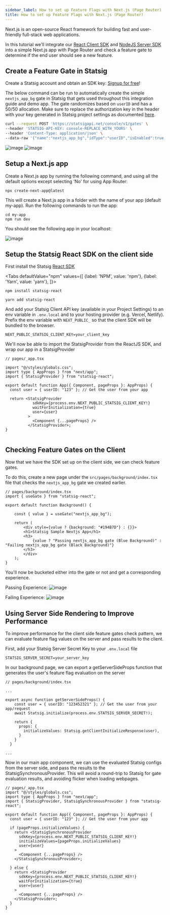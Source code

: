 ```yaml
---
sidebar_label: How to set up Feature Flags with Next.js (Page Router)
title: How to set up Feature Flags with Next.js (Page Router)
---
```



Next.js is an open-source React framework for building fast and user-friendly full-stack web applications.

In this tutorial we'll integrate our [React Client SDK](https://docs.statsig.com/client/reactSDK) and [NodeJS Server SDK](https://docs.statsig.com/server/nodejsServerSDK) into a simple Next.js app with Page Router and check a feature gate to determine if the end user should see a new feature. 

## Create a Feature Gate in Statsig

Create a Statsig account and obtain an SDK key: [Signup for free](https://www.statsig.com/signup)!

The below command can be run to automatically create the simple `nextjs_app_bg` gate in Statsig that gets used throughout this integration guide and demo app. The gate randomizes based on `userID` and has a 50/50 allocation. Make sure to replace the authorization key in the header with your key generated in Statsig project settings as documented [here](https://docs.statsig.com/console-api/introduction).
```bash
curl --request POST 'https://statsigapi.net/console/v1/gates' \
--header 'STATSIG-API-KEY: console-REPLACE_WITH_YOURS' \
--header 'Content-Type: application/json' \
--data-raw '{"name":"nextjs_app_bg","idType":"userID","isEnabled":true,"rules":[{"name":"Everyone","passPercentage":50,"conditions":[{"type":"public"}]}]}'
``` 
![image](/img/nextjs-gate.png)
![image](/img/nextjs-rule.png)

## Setup a Next.js app

Create a Next.js app by running the following command, and using all the default options except selecting 'No' for using App Router:

```
npx create-next-app@latest
```

This will create a Next.js app in a folder with the name of your app (default my-app). Run the following commands to run the app:

```
cd my-app
npm run dev
```

You should see the following app in your localhost:

![image](/img/nextjs-page-router-app.png)

## Setup the Statsig React SDK on the client side

First install the Statsig [React SDK](https://docs.statsig.com/server/Node.jsServerSDK)

<Tabs
  defaultValue="npm"
  values={[
    {label: 'NPM', value: 'npm'},
    {label: 'Yarn', value: 'yarn'},
  ]}>
  <TabItem value="npm">

```shell
npm install statsig-react
```

  </TabItem>
  <TabItem value="yarn">

```shell
yarn add statsig-react
```

  </TabItem>
</Tabs>

And add your Statsig Client API key (available in your Project Settings) to an env variable in `.env.local` and to your hosting provider (e.g. Vercel, Netlify). Prefix the env variable with `NEXT_PUBLIC_` so that the client SDK will be bundled to the browser.

```
NEXT_PUBLIC_STATSIG_CLIENT_KEY=your_client_key
```

We'll now be able to import the StatsigProvider from the ReactJS SDK, and wrap our app in a StatsigProvider

```
// pages/_app.tsx

import "@/styles/globals.css";
import type { AppProps } from "next/app";
import { StatsigProvider } from "statsig-react";

export default function App({ Component, pageProps }: AppProps) {
  const user = { userID: "123" }; // Get the user from your app

  return <StatsigProvider         
            sdkKey={process.env.NEXT_PUBLIC_STATSIG_CLIENT_KEY!}
            waitForInitialization={true}
            user={user}
          >
            <Component {...pageProps} />
          </StatsigProvider>;
}
 

```

## Checking Feature Gates on the Client

Now that we have the SDK set up on the client side, we can check feature gates. 

To do this, create a new page under the `src/pages/background/index.tsx` file that checks the `nextjs_app_bg` gate we created earlier.

```
// pages/background/index.tsx
import { useGate } from "statsig-react";

export default function Background() {

    const { value } = useGate("nextjs_app_bg");
    
    return (
        <div style={value ? {background: "#194B7D"} : {}}>
        <h1>Statsig Sample Nextjs App</h1>
        <h3>
            {value ? "Passing nextjs_app_bg gate (Blue Background)" : "Failing nextjs_app_bg gate (Black Background)"}
        </h3>
        </div>
    );
}
```

You'll now be bucketed either into the gate or not and get a corresponding experience. 

Passing Experience:
![image](/img/nextjs-pass.png)

Failing Experience: 
![image](/img/nextjs-fail.png)

## Using Server Side Rendering to Improve Performance

To improve performance for the client side feature gates check pattern, we can evaluate feature flag values on the server and pass results to the client. 

First, add your Statsig Server Secret Key to your `.env.local` file

```
STATSIG_SERVER_SECRET=your_server_key
```

In our background page, we can export a getServerSideProps function that generates the user's feature flag evaluation on the server

```
// pages/background/index.tsx

...

export async function getServerSideProps() {
    const user = { userID: "123452321" }; // Get the user from your app/request
    await Statsig.initialize(process.env.STATSIG_SERVER_SECRET!);
  
    return {
      props: {
        initializeValues: Statsig.getClientInitializeResponse(user),
      }
    }
  }

...

```

Now in our main app component, we can use the evaluated Statsig configs from the server side, and pass the results to the StatsigSynchronousProvider. This will avoid a round-trip to Statsig for gate evaluation results, and avoiding flicker when loading webpages. 

```
// pages/_app.tsx
import "@/styles/globals.css";
import type { AppProps } from "next/app";
import { StatsigProvider, StatsigSynchronousProvider } from "statsig-react";

export default function App({ Component, pageProps }: AppProps) {
  const user = { userID: "123" }; // Get the user from your app

  if (pageProps.initializeValues) {
    return <StatsigSynchronousProvider
      sdkKey={process.env.NEXT_PUBLIC_STATSIG_CLIENT_KEY!}
      initializeValues={pageProps.initializeValues}
      user={user}
    >
      <Component {...pageProps} />
    </StatsigSynchronousProvider>;

  } else {
    return <StatsigProvider
      sdkKey={process.env.NEXT_PUBLIC_STATSIG_CLIENT_KEY!}
      waitForInitialization={true}
      user={user}
    >
      <Component {...pageProps} />
    </StatsigProvider>;
  }
}
```